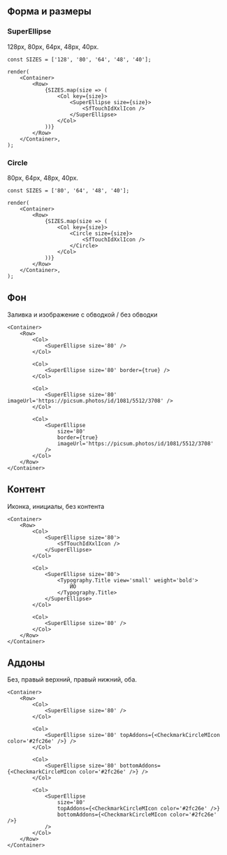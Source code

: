 ## Форма и размеры

### SuperEllipse

128px, 80px, 64px, 48px, 40px.

```tsx live
const SIZES = ['128', '80', '64', '48', '40'];

render(
    <Container>
        <Row>
            {SIZES.map(size => (
                <Col key={size}>
                    <SuperEllipse size={size}>
                        <SfTouchIdXxlIcon />
                    </SuperEllipse>
                </Col>
            ))}
        </Row>
    </Container>,
);
```

### Circle

80px, 64px, 48px, 40px.

```tsx live
const SIZES = ['80', '64', '48', '40'];

render(
    <Container>
        <Row>
            {SIZES.map(size => (
                <Col key={size}>
                    <Circle size={size}>
                        <SfTouchIdXxlIcon />
                    </Circle>
                </Col>
            ))}
        </Row>
    </Container>,
);
```

## Фон

Заливка и изображение с обводкой / без обводки

```tsx live
<Container>
    <Row>
        <Col>
            <SuperEllipse size='80' />
        </Col>

        <Col>
            <SuperEllipse size='80' border={true} />
        </Col>

        <Col>
            <SuperEllipse size='80' imageUrl='https://picsum.photos/id/1081/5512/3708' />
        </Col>

        <Col>
            <SuperEllipse
                size='80'
                border={true}
                imageUrl='https://picsum.photos/id/1081/5512/3708'
            />
        </Col>
    </Row>
</Container>
```

## Контент

Иконка, инициалы, без контента

```tsx live
<Container>
    <Row>
        <Col>
            <SuperEllipse size='80'>
                <SfTouchIdXxlIcon />
            </SuperEllipse>
        </Col>

        <Col>
            <SuperEllipse size='80'>
                <Typography.Title view='small' weight='bold'>
                    ЙО
                </Typography.Title>
            </SuperEllipse>
        </Col>

        <Col>
            <SuperEllipse size='80' />
        </Col>
    </Row>
</Container>
```

## Аддоны

Без, правый верхний, правый нижний, оба.

```tsx live
<Container>
    <Row>
        <Col>
            <SuperEllipse size='80' />
        </Col>

        <Col>
            <SuperEllipse size='80' topAddons={<CheckmarkCircleMIcon color='#2fc26e' />} />
        </Col>

        <Col>
            <SuperEllipse size='80' bottomAddons={<CheckmarkCircleMIcon color='#2fc26e' />} />
        </Col>

        <Col>
            <SuperEllipse
                size='80'
                topAddons={<CheckmarkCircleMIcon color='#2fc26e' />}
                bottomAddons={<CheckmarkCircleMIcon color='#2fc26e' />}
            />
        </Col>
    </Row>
</Container>
```
